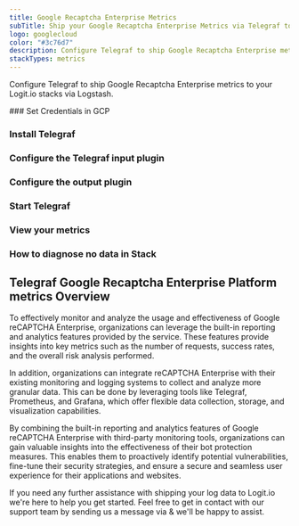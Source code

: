 ```yaml
---
title: Google Recaptcha Enterprise Metrics
subTitle: Ship your Google Recaptcha Enterprise Metrics via Telegraf to your Logit.io Stack
logo: googlecloud
color: "#3c76d7"
description: Configure Telegraf to ship Google Recaptcha Enterprise metrics to your Logit.io stacks. Use our Telegraf Google Recaptcha Enterprise metrics configuration.
stackTypes: metrics
---
```


Configure Telegraf to ship Google Recaptcha Enterprise metrics to your Logit.io stacks via Logstash.

<Steps>
  ### Set Credentials in GCP

  <SetGCPCredentials intro="Google reCAPTCHA Enterprise is a comprehensive solution provided by Google Cloud that helps protect websites and applications from malicious activities and abuse. It leverages advanced risk analysis algorithms and machine learning models to distinguish between human users and automated bots, providing a frictionless user experience while ensuring the security and integrity of online services."/>
  
  ### Install Telegraf

  <InstallTelegraf />

  ### Configure the Telegraf input plugin

  <TelegrafStackDriverInput metric_type="recaptchaenterprise.googleapis.com"/>

  ### Configure the output plugin

  <TelegrafOutputPlugin />

  ### Start Telegraf

  <StartTelegraf />

  ### View your metrics
  <LaunchStack stackType="metrics" source="Google_Recaptcha_Enterprise_Metrics_via_Telegraf" utmMedium="metrics" utmCampaign="telegraf-GoogleRecaptcha-metrics" />

  ### How to diagnose no data in Stack

  <DiagnoseNoData />
</Steps>

## Telegraf Google Recaptcha Enterprise Platform metrics Overview

To effectively monitor and analyze the usage and effectiveness of Google reCAPTCHA Enterprise, 
organizations can leverage the built-in reporting and analytics features provided by the service. 
These features provide insights into key metrics such as the number of requests, success rates, 
and the overall risk analysis performed.

In addition, organizations can integrate reCAPTCHA Enterprise with their existing monitoring and 
logging systems to collect and analyze more granular data. This can be done by leveraging tools 
like Telegraf, Prometheus, and Grafana, which offer flexible data collection, storage, and visualization capabilities.

By combining the built-in reporting and analytics features of Google reCAPTCHA Enterprise with 
third-party monitoring tools, organizations can gain valuable insights into the effectiveness 
of their bot protection measures. This enables them to proactively identify potential vulnerabilities, 
fine-tune their security strategies, and ensure a secure and seamless user experience for their applications and websites.

If you need any further assistance with shipping your log data to Logit.io we're here to help you get started. 
Feel free to get in contact with our support team by sending us a message via <IntercomButton text="live chat" /> & we'll be happy to assist.
